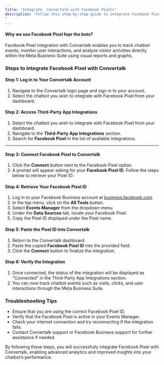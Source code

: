 ```yaml
---
title: "Integrate  Convertalk with Facebook Pixels"
description: "Follow this step-by-step guide to integrate Facebook Pixel with your  Convertalk account effectively.
"
---
```


#### **Why we use Facebook Pixel fopr the bots?**

Facebook Pixel integration with  Convertalk enables you to track chatbot events, monitor user interactions, and analyze visitor activities directly within the Meta Business Suite using visual reports and graphs.

### **Steps to Integrate Facebook Pixel with  Convertalk**

#### **Step 1: Log in to Your  Convertalk Account**

1. Navigate to the Convertalk login page and sign in to your account.
2. Select the chatbot you wish to integrate with Facebook Pixel from your dashboard.

#### **Step 2: Access Third-Party App Integrations**

1. Select the chatbot you wish to integrate with Facebook Pixel from your dashboard.
2. Navigate to the **Third-Party App Integrations** section.
3. Search for **Facebook Pixel** in the list of available integrations.

---

#### **Step 3: Connect Facebook Pixel to  Convertalk**

1. Click the **Connect** button next to the Facebook Pixel option.
2. A prompt will appear asking for your **Facebook Pixel ID**. Follow the steps below to retrieve your Pixel ID:

#### **Step 4: Retrieve Your Facebook Pixel ID**

1. Log in to your Facebook Business account at [business.facebook.com](http://business.facebook.com).
2. In the top menu, click on the **All Tools** button.
3. Select **Events Manager** from the dropdown menu.
4. Under the **Data Sources** tab, locate your Facebook Pixel.
5. Copy the Pixel ID displayed under the Pixel name.

#### **Step 5: Paste the Pixel ID into  Convertalk**

1. Return to the  Convertalk dashboard.
2. Paste the copied **Facebook Pixel ID** into the provided field.
3. Click the **Connect** button to finalize the integration.

#### **Step 6: Verify the Integration**

1. Once connected, the status of the integration will be displayed as "Connected" in the Third-Party App Integrations section.
2. You can now track chatbot events such as visits, clicks, and user interactions through the Meta Business Suite.

### **Troubleshooting Tips**

- Ensure that you are using the correct Facebook Pixel ID.
- Verify that the Facebook Pixel is active in your Events Manager.
- Check your internet connection and try reconnecting if the integration fails.
- Contact  Convertalk support or Facebook Business support for further assistance if needed.

By following these steps, you will successfully integrate Facebook Pixel with  Convertalk, enabling advanced analytics and improved insights into your chatbot’s performance.